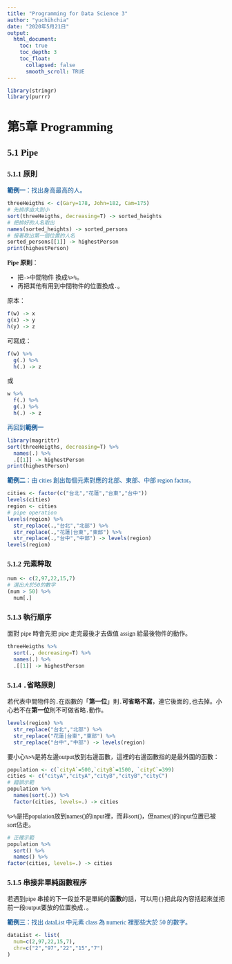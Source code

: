 ```yaml
---
title: "Programming for Data Science 3"
author: "yuchihchia"
date: "2020年5月21日"
output: 
  html_document:
    toc: true
    toc_depth: 3
    toc_float:
      collapsed: false
      smooth_scroll: TRUE
---
```

<font face="Taipei Sans TC Beta Light">  
```r
library(stringr)
library(purrr)
```
# 第5章 Programming  
## 5.1 Pipe  
### 5.1.1 原則  
<font color="#0b5395">**範例一**：找出身高最高的人。</font>  
```r
threeHeigths <- c(Gary=178, John=182, Cam=175)
# 先排序由大到小
sort(threeHeigths, decreasing=T) -> sorted_heights
# 把排好的人名取出
names(sorted_heights) -> sorted_persons
# 接著取出第一個位置的人名
sorted_persons[[1]] -> highestPerson
print(highestPerson)
```
**Pipe 原則**：  

* 把`->`中間物件 換成`%>%`。  
* 再把其他有用到中間物件的位置換成`.`。  

原本：
```r
f(w) -> x
g(x) -> y
h(y) -> z
```
可寫成：
```r
f(w) %>%
  g(.) %>% 
  h(.) -> z
```
或
```r
w %>%
  f(.) %>%
  g(.) %>%
  h(.) -> z
```
<font color="#0b5395">再回到**範例一**</font>  
```r
library(magrittr)
sort(threeHeigths, decreasing=T) %>% 
  names(.) %>%
  .[[1]] -> highestPerson
print(highestPerson)
```
<font color="#0b5395">**範例二**：由 cities 創出每個元素對應的北部、東部、中部 region factor。</font>  
```r
cities <- factor(c("台北","花蓮","台東","台中"))
levels(cities)
region <- cities
# pipe operation
levels(region) %>% 
  str_replace(.,"台北","北部") %>%
  str_replace(.,"花蓮|台東","東部") %>%
  str_replace(.,"台中","中部") -> levels(region)
levels(region)
```
### 5.1.2 元素粹取  
```r
num <- c(2,97,22,15,7)
# 選出大於50的數字
(num > 50) %>%
  num[.]
```
### 5.1.3 執行順序  
面對 pipe 時會先把 pipe 走完最後才去做值 assign 給最後物件的動作。  
```r
threeHeigths %>%
  sort(., decreasing=T) %>%
  names(.) %>%
  .[[1]] -> highestPerson
```
### 5.1.4 `.`省略原則  
若代表中間物件的`.`在函數的「**第一位**」則`.`**可省略不寫**，連它後面的`,`也去掉。小心若不在**第一位**則不可做省略`.`動作。  
```r
levels(region) %>% 
  str_replace("台北","北部") %>%
  str_replace("花蓮|台東","東部") %>%
  str_replace("台中","中部") -> levels(region)
```
要小心`%>%`是將左邊output放到右邊函數，這裡的右邊函數指的是最外圍的函數：  
```r
population <- c(`cityA`=500,`cityB`=1500, `cityC`=399)
cities <- c("cityA","cityA","cityB","cityB","cityC")
# 錯誤示範
population %>% 
  names(sort(.)) %>%
  factor(cities, levels=.) -> cities
```
`%>%`是把population放到names()的input裡，而非sort()，但names()的input位置已被sort佔走。  
```r
# 正確示範
population %>%
  sort() %>%
  names() %>%
factor(cities, levels=.) -> cities
```
### 5.1.5 串接非單純函數程序
若遇到pipe 串接的下一段並不是單純的**函數**的話，可以用`{}`把此段內容括起來並把前一段output要放的位置換成`.`。  

<font color="#0b5395">**範例三**：找出 dataList 中元素 class 為 numeric 裡那些大於 50 的數字。</font> 
```r
dataList <- list(
  num=c(2,97,22,15,7),
  chr=c("2","97","22","15","7")
)
```






















</font>